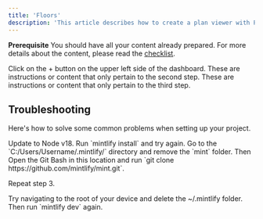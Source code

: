 ```yaml
---
title: 'Floors'
description: 'This article describes how to create a plan viewer with Planpoint starting with the first module: the general settings.'
---
```


<Note>**Prerequisite** You should have all your content already prepared. For more details about the content, please read the [checklist](/checklist).</Note>


<Steps>
  <Step title="Step 1">
    Click on the + button on the upper left side of the dashboard.
  </Step>
  <Step title="Step 2">
    These are instructions or content that only pertain to the second step.
  </Step>
  <Step title="Step 3">
    These are instructions or content that only pertain to the third step.
  </Step>
</Steps>

## Troubleshooting

Here's how to solve some common problems when setting up your project.

<AccordionGroup>
  <Accordion title="Planpoint is not loading">
    Update to Node v18. Run `mintlify install` and try again.
  </Accordion>
  <Accordion title="No such file or directory on Planpoint">
Go to the `C:/Users/Username/.mintlify/` directory and remove the `mint`
folder. Then Open the Git Bash in this location and run `git clone
https://github.com/mintlify/mint.git`.

Repeat step 3.

  </Accordion>
  <Accordion title="Getting an unknown error">
    Try navigating to the root of your device and delete the ~/.mintlify folder.
    Then run `mintlify dev` again.
  </Accordion>
</AccordionGroup>

